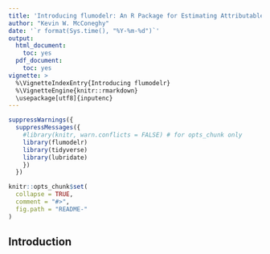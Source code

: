 ```yaml
---
title: 'Introducing flumodelr: An R Package for Estimating Attributable Influenza Morbidity and Mortality'
author: "Kevin W. McConeghy"
date: '`r format(Sys.time(), "%Y-%m-%d")`'
output:
  html_document:
    toc: yes
  pdf_document:
    toc: yes
vignette: >
  %\VignetteIndexEntry{Introducing flumodelr}
  %\VignetteEngine{knitr::rmarkdown}
  \usepackage[utf8]{inputenc}
---
```

<!--
This file is part of flumodelr.

flumodelr is free software: you can redistribute it and/or modify
it under the terms of the GNU General Public License as published by
the Free Software Foundation, either version 3 of the License, or
(at your option) any later version.

flumodelr is distributed in the hope that it will be useful,
but WITHOUT ANY WARRANTY; without even the implied warranty of
MERCHANTABILITY or FITNESS FOR A PARTICULAR PURPOSE. See the
GNU General Public License for more details.

You should have received a copy of the GNU General Public License
along with flumodelr If not, see <http:#www.gnu.org/licenses/>.
-->
```r
suppressWarnings({
  suppressMessages({
    #library(knitr, warn.conflicts = FALSE) # for opts_chunk only
    library(flumodelr)
    library(tidyverse)
    library(lubridate)
    })
  })

knitr::opts_chunk$set(
  collapse = TRUE,
  comment = "#>",
  fig.path = "README-"
)

```

## Introduction